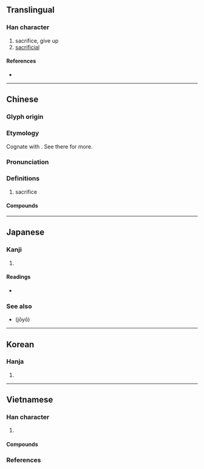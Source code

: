 {{also|犠|牺}}
{{character info}}
==Translingual==
{{Han simplified forms|犧|犠|牺}}

===Han character===
{{Han char|rn=93|rad=牛|as=16|sn=20|four=28553|canj=HQTGS|ids=⿰牜羲}}

# sacrifice, give up
# [[sacrificial]]

====References====
* {{Han ref|kx=0705.090|dkj=20209|dj=1117.350|hdz=31822.040|uh=72A7|ud=29351|bh=C4EB|bd=50411}}

----

==Chinese==
{{zh-forms|s=牺|alt=犠}}

===Glyph origin===
{{Han etym}}

===Etymology===
Cognate with {{och-l|儀|ceremony; appearance}}. See there for more.

===Pronunciation===
{{zh-pron
|m=xī
|c=hei1
|h=pfs=;gd=hi1
|md=
|mn=hi
|mn-t=hi1
|w=
|mc=y
|oc=y
|cat=n
}}

===Definitions===
{{zh-hanzi}}

# sacrifice

====Compounds====
{{zh-der|犧牲|庖犧|伏犧氏|伏犧|犧牲玉帛|犧牲打|犧尊|犧牲酒醴|犧牲品}}

----

==Japanese==
{{ja-kanji forms|犠|犧}}

===Kanji===
{{ja-kanji|grade=|rs=牛16|shin=犠}}

# {{rfdef|ja|sort=牛16}}

====Readings====
* {{ja-readings|on=[[ぎ]] (gi), [[き]] (ki)|kun=[[いけにえ]] (ikenie)}}

===See also===
* {{l|ja|犠}} (jōyō)

----

==Korean==

===Hanja===
{{ko-hanja|hangeul=[[희]], [[사]]|eumhun=|rv=hui, sa|mr=hŭi, sa|y=huy, sa}}

# {{rfdef|ko|sort=牛16}}

----

==Vietnamese==

===Han character===
{{vi-readings|rs=牛16
|hanviet=hy-tvctdhv;hvttd;tchvtd, hi-gdhn
|phienthiet=
|nom=hi-gdhn
}}

# {{han tu form of|hi|certain types of [[sacrifice]]}}

====Compounds====
{{der3|vi
|{{vi-l|犧牲|hi sinh}}
|{{vi-l|伏羲|Phục Hy}}
}}

===References===
<references/>